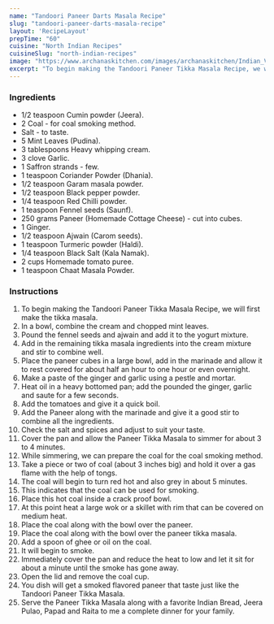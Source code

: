 ---
name: "Tandoori Paneer Darts Masala Recipe"
slug: "tandoori-paneer-darts-masala-recipe"
layout: 'RecipeLayout'
prepTime: "60"
cuisine: "North Indian Recipes"
cuisineSlug: "north-indian-recipes"
image: "https://www.archanaskitchen.com/images/archanaskitchen/Indian_Vegetables_Gravy/Paneer_Tikka_Masala_Recipe-1.jpg"
excerpt: "To begin making the Tandoori Paneer Tikka Masala Recipe, we will first make the tikka masala"
---

### Ingredients

- 1/2 teaspoon Cumin powder (Jeera).
- 2 Coal - for coal smoking method.
- Salt - to taste.
- 5 Mint Leaves (Pudina).
- 3 tablespoons Heavy whipping cream.
- 3 clove Garlic.
- 1 Saffron strands - few.
- 1 teaspoon Coriander Powder (Dhania).
- 1/2 teaspoon Garam masala powder.
- 1/2 teaspoon Black pepper powder.
- 1/4 teaspoon Red Chilli powder.
- 1 teaspoon Fennel seeds (Saunf).
- 250 grams Paneer (Homemade Cottage Cheese) - cut into cubes.
- 1 Ginger.
- 1/2 teaspoon Ajwain (Carom seeds).
- 1 teaspoon Turmeric powder (Haldi).
- 1/4 teaspoon Black Salt (Kala Namak).
- 2 cups Homemade tomato puree.
- 1 teaspoon Chaat Masala Powder.

### Instructions

1. To begin making the Tandoori Paneer Tikka Masala Recipe, we will first make the tikka masala.
1. In a bowl, combine the cream and chopped mint leaves.
1. Pound the fennel seeds and ajwain and add it to the yogurt mixture.
1. Add in the remaining tikka masala ingredients into the cream mixture and stir to combine well.
1. Place the paneer cubes in a large bowl, add in the marinade and allow it to rest covered for about half an hour to one hour or even overnight.
1. Make a paste of the ginger and garlic using a pestle and mortar.
1. Heat oil in a heavy bottomed pan; add the pounded the ginger, garlic and saute for a few seconds.
1. Add the tomatoes and give it a quick boil.
1. Add the Paneer along with the marinade and give it a good stir to combine all the ingredients.
1. Check the salt and spices and adjust to suit your taste.
1. Cover the pan and allow the Paneer Tikka Masala to simmer for about 3 to 4 minutes.
1. While simmering, we can prepare the coal for the coal smoking method.
1. Take a piece or two of coal (about 3 inches big) and hold it over a gas flame with the help of tongs.
1. The coal will begin to turn red hot and also grey in about 5 minutes.
1. This indicates that the coal can be used for smoking.
1. Place this hot coal inside a crack proof bowl.
1. At this point heat a large wok or a skillet with rim that can be covered on medium heat.
1. Place the coal along with the bowl over the paneer.
1. Place the coal along with the bowl over the paneer tikka masala.
1. Add a spoon of ghee or oil on the coal.
1. It will begin to smoke.
1. Immediately cover the pan and reduce the heat to low and let it sit for about a minute until the smoke has gone away.
1. Open the lid and remove the coal cup.
1. You dish will get a smoked flavored paneer that taste just like the Tandoori Paneer Tikka Masala.
1. Serve the Paneer Tikka Masala along with a favorite Indian Bread, Jeera Pulao, Papad and Raita to me a complete dinner for your family.
